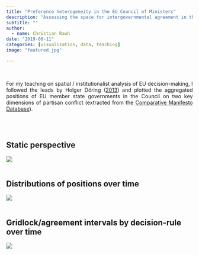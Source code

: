 ```yaml
---
title: "Preference heterogeneity in the EU Council of Ministers"
description: "Assessing the space for intergovernmental agreement in the EU over time"
subtitle: ""
author: 
  - name: Christian Rauh
date: "2019-08-11"
categories: [visualization, data, teaching]
image: "featured.jpg"

---
```

<br>
    
::: {style="text-align: justify;"}    
    
For my teaching on spatial / institutionalist analysis of EU decision-making, I followed the leads by Holger Döring ([2013](https://journals.sagepub.com/doi/full/10.1177/1465116512461189)) and plotted the aggregated positions of EU member state governments in the Council on two key dimensions of partisan conflict (extracted from the [Comparative Manifesto Database](https://manifesto-project.wzb.eu/)).

:::
    
<br>
<br>
   
    
## Static perspective

![](Moments.png)
<br>
<br>

## Distributions of positions over time
![](Density.gif)
<br>
<br>

## Gridlock/agreement intervals by decision-rule over time
![](GridlockIntervalls.gif)


